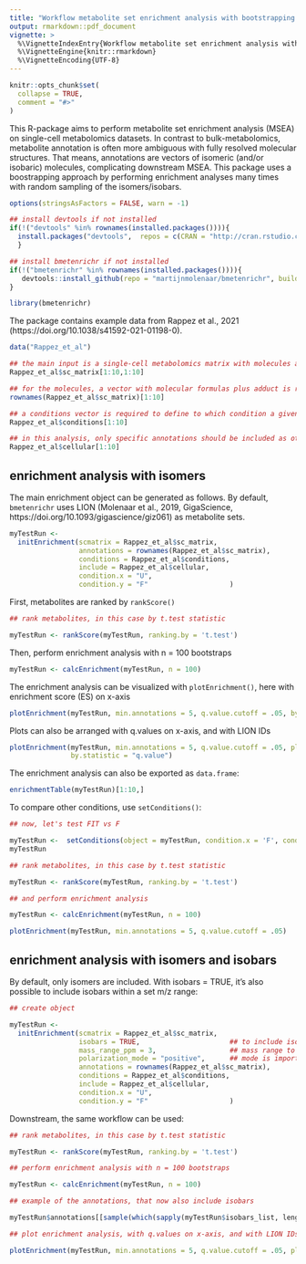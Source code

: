 ```yaml
---
title: "Workflow metabolite set enrichment analysis with bootstrapping with `bmetenrichr`"
output: rmarkdown::pdf_document
vignette: >
  %\VignetteIndexEntry{Workflow metabolite set enrichment analysis with bootstrapping}
  %\VignetteEngine{knitr::rmarkdown}
  %\VignetteEncoding{UTF-8}
---
```


```r
knitr::opts_chunk$set(
  collapse = TRUE,
  comment = "#>"
)
```

This R-package aims to perform metabolite set enrichment analysis (MSEA) on single-cell metabolomics datasets.
In contrast to bulk-metabolomics, metabolite annotation is often more ambiguous with fully resolved molecular structures.
That means, annotations are vectors of isomeric (and/or isobaric) molecules, complicating downstream MSEA. This package uses a 
boostrapping approach by performing enrichment analyses many times with random sampling of the isomers/isobars.


```r

options(stringsAsFactors = FALSE, warn = -1)

## install devtools if not installed
if(!("devtools" %in% rownames(installed.packages()))){
  install.packages("devtools",  repos = c(CRAN = "http://cran.rstudio.com"))
  }

## install bmetenrichr if not installed
if(!("bmetenrichr" %in% rownames(installed.packages()))){
   devtools::install_github(repo = "martijnmolenaar/bmetenrichr", build_vignettes = TRUE)
}

library(bmetenrichr)
```

The package contains example data from Rappez et al., 2021 (https://doi.org/10.1038/s41592-021-01198-0).

```r
data("Rappez_et_al")

## the main input is a single-cell metabolomics matrix with molecules as rows and cells as columns
Rappez_et_al$sc_matrix[1:10,1:10]

## for the molecules, a vector with molecular formulas plus adduct is required
rownames(Rappez_et_al$sc_matrix)[1:10]

## a conditions vector is required to define to which condition a given cell belongs
Rappez_et_al$conditions[1:10]

## in this analysis, only specific annotations should be included as others are extracellular 
Rappez_et_al$cellular[1:10]

```

## enrichment analysis with isomers

The main enrichment object can be generated as follows. By default, `bmetenrichr` uses LION (Molenaar et al., 2019, GigaScience, https://doi.org/10.1093/gigascience/giz061) as metabolite sets.

```r

myTestRun <-
  initEnrichment(scmatrix = Rappez_et_al$sc_matrix,
                 annotations = rownames(Rappez_et_al$sc_matrix),
                 conditions = Rappez_et_al$conditions,
                 include = Rappez_et_al$cellular,
                 condition.x = "U",
                 condition.y = "F"                    )
```

First, metabolites are ranked by `rankScore()`

```r
## rank metabolites, in this case by t.test statistic

myTestRun <- rankScore(myTestRun, ranking.by = 't.test')

```


Then, perform enrichment analysis with n = 100 bootstraps

```r

myTestRun <- calcEnrichment(myTestRun, n = 100)

```


The enrichment analysis can be visualized with `plotEnrichment()`, here with enrichment score (ES) on x-axis

```r

plotEnrichment(myTestRun, min.annotations = 5, q.value.cutoff = .05, by.statistic = "ES")
```

Plots can also be arranged with q.values on x-axis, and with LION IDs
```r

plotEnrichment(myTestRun, min.annotations = 5, q.value.cutoff = .05, plotIDs = T, 
               by.statistic = "q.value")

```


The enrichment analysis can also be exported as `data.frame`:

```r

enrichmentTable(myTestRun)[1:10,]

```

To compare other conditions, use `setConditions()`:

```r

## now, let's test FIT vs F

myTestRun <-  setConditions(object = myTestRun, condition.x = 'F', condition.y = 'FIT')
myTestRun

## rank metabolites, in this case by t.test statistic

myTestRun <- rankScore(myTestRun, ranking.by = 't.test')

## and perform enrichment analysis

myTestRun <- calcEnrichment(myTestRun, n = 100)

plotEnrichment(myTestRun, min.annotations = 5, q.value.cutoff = .05)
```

## enrichment analysis with isomers and isobars

By default, only isomers are included. With isobars = TRUE, it's also possible to include isobars within a set m/z range:

```r

## create object

myTestRun <-
  initEnrichment(scmatrix = Rappez_et_al$sc_matrix, 
                 isobars = TRUE,                      ## to include isobars (default is FALSE)
                 mass_range_ppm = 3,                  ## mass range to define isobars
                 polarization_mode = "positive",      ## mode is important to include the right adducts
                 annotations = rownames(Rappez_et_al$sc_matrix), 
                 conditions = Rappez_et_al$conditions,
                 include = Rappez_et_al$cellular,
                 condition.x = "U",
                 condition.y = "F"                    )
```

Downstream, the same workflow can be used:

```r
## rank metabolites, in this case by t.test statistic

myTestRun <- rankScore(myTestRun, ranking.by = 't.test')

## perform enrichment analysis with n = 100 bootstraps

myTestRun <- calcEnrichment(myTestRun, n = 100)

## example of the annotations, that now also include isobars

myTestRun$annotations[[sample(which(sapply(myTestRun$isobars_list, length) > 1), size = 1)]][1:10]

## plot enrichment analysis, with q.values on x-axis, and with LION IDs

plotEnrichment(myTestRun, min.annotations = 5, q.value.cutoff = .05, plotIDs = T, by.statistic = "q.value")
```

